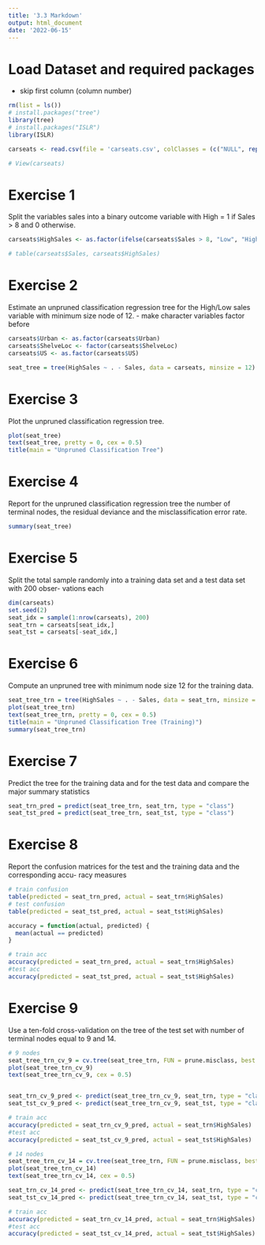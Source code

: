 ```yaml
---
title: '3.3 Markdown'
output: html_document
date: '2022-06-15'
---
```

# Load Dataset and required packages
- skip first column (column number)
```r
rm(list = ls())
# install.packages("tree")
library(tree)
# install.packages("ISLR")
library(ISLR)

carseats <- read.csv(file = 'carseats.csv', colClasses = (c("NULL", replicate(11, NA))))

# View(carseats)

```

# Exercise 1
Split the variables sales into a binary outcome variable with High = 1 if Sales > 8 and 0
otherwise.
```r
carseats$HighSales <- as.factor(ifelse(carseats$Sales > 8, "Low", "High"))

# table(carseats$Sales, carseats$HighSales)
```

# Exercise 2
Estimate an unpruned classification regression tree for the High/Low sales variable with
minimum size node of 12.
- make character variables factor before

```r
carseats$Urban <- as.factor(carseats$Urban)
carseats$ShelveLoc <- factor(carseats$ShelveLoc)
carseats$US <- as.factor(carseats$US)

seat_tree = tree(HighSales ~ . - Sales, data = carseats, minsize = 12)
```
# Exercise 3
Plot the unpruned classification regression tree.

```r
plot(seat_tree)
text(seat_tree, pretty = 0, cex = 0.5)
title(main = "Unpruned Classification Tree")
```

# Exercise 4
Report for the unpruned classification regression tree the number of terminal nodes, the
residual deviance and the misclassification error rate.

```r
summary(seat_tree)
```

# Exercise 5
Split the total sample randomly into a training data set and a test data set with 200 obser-
vations each
 
```r
dim(carseats)
set.seed(2)
seat_idx = sample(1:nrow(carseats), 200)
seat_trn = carseats[seat_idx,]
seat_tst = carseats[-seat_idx,]

```

# Exercise 6
Compute an unpruned tree with minimum node size 12 for the training data.

```r
seat_tree_trn = tree(HighSales ~ . - Sales, data = seat_trn, minsize = 12)
plot(seat_tree_trn)
text(seat_tree_trn, pretty = 0, cex = 0.5)
title(main = "Unpruned Classification Tree (Training)")
summary(seat_tree_trn)
```

# Exercise 7
Predict the tree for the training data and for the test data and compare the major summary
statistics

```r
seat_trn_pred = predict(seat_tree_trn, seat_trn, type = "class")
seat_tst_pred = predict(seat_tree_trn, seat_tst, type = "class")
```

# Exercise 8
Report the confusion matrices for the test and the training data and the corresponding accu-
racy measures

```r
# train confusion
table(predicted = seat_trn_pred, actual = seat_trn$HighSales)
# test confusion
table(predicted = seat_tst_pred, actual = seat_tst$HighSales)

accuracy = function(actual, predicted) {
  mean(actual == predicted)
}

# train acc
accuracy(predicted = seat_trn_pred, actual = seat_trn$HighSales)
#test acc
accuracy(predicted = seat_tst_pred, actual = seat_tst$HighSales)

```

# Exercise 9
Use a ten-fold cross-validation on the tree of the test set with number of terminal nodes equal
to 9 and 14.

```r
# 9 nodes
seat_tree_trn_cv_9 = cv.tree(seat_tree_trn, FUN = prune.misclass, best = 9)
plot(seat_tree_trn_cv_9)
text(seat_tree_trn_cv_9, cex = 0.5)


seat_trn_cv_9_pred <- predict(seat_tree_trn_cv_9, seat_trn, type = "class")
seat_tst_cv_9_pred <- predict(seat_tree_trn_cv_9, seat_tst, type = "class")

# train acc
accuracy(predicted = seat_trn_cv_9_pred, actual = seat_trn$HighSales)
#test acc
accuracy(predicted = seat_tst_cv_9_pred, actual = seat_tst$HighSales)

# 14 nodes
seat_tree_trn_cv_14 = cv.tree(seat_tree_trn, FUN = prune.misclass, best = 14)
plot(seat_tree_trn_cv_14)
text(seat_tree_trn_cv_14, cex = 0.5)

seat_trn_cv_14_pred <- predict(seat_tree_trn_cv_14, seat_trn, type = "class")
seat_tst_cv_14_pred <- predict(seat_tree_trn_cv_14, seat_tst, type = "class")

# train acc
accuracy(predicted = seat_trn_cv_14_pred, actual = seat_trn$HighSales)
#test acc
accuracy(predicted = seat_tst_cv_14_pred, actual = seat_tst$HighSales)



```



